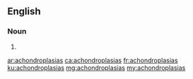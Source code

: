 ==English==

===Noun===
{{head|en|plural}}

# {{plural of|achondroplasia|lang=en}}

[[ar:achondroplasias]]
[[ca:achondroplasias]]
[[fr:achondroplasias]]
[[ku:achondroplasias]]
[[mg:achondroplasias]]
[[my:achondroplasias]]